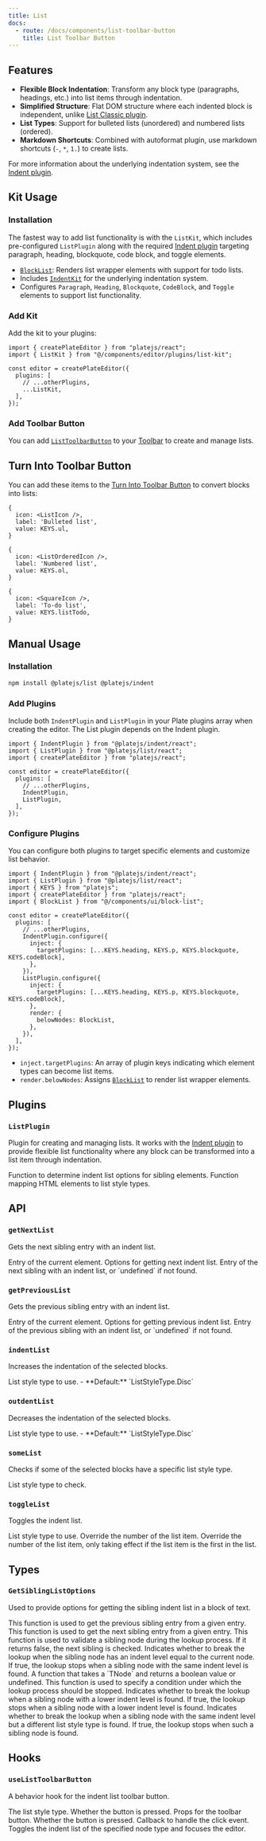 ```yaml
---
title: List
docs:
  - route: /docs/components/list-toolbar-button
    title: List Toolbar Button
---
```


<ComponentPreview name="list-demo" />

<PackageInfo>

## Features

- **Flexible Block Indentation**: Transform any block type (paragraphs, headings, etc.) into list items through indentation.
- **Simplified Structure**: Flat DOM structure where each indented block is independent, unlike [List Classic plugin](/docs/list-classic).
- **List Types**: Support for bulleted lists (unordered) and numbered lists (ordered).
- **Markdown Shortcuts**: Combined with autoformat plugin, use markdown shortcuts (`-`, `*`, `1.`) to create lists.

For more information about the underlying indentation system, see the [Indent plugin](/docs/indent).

</PackageInfo>

## Kit Usage

<Steps>

### Installation

The fastest way to add list functionality is with the `ListKit`, which includes pre-configured `ListPlugin` along with the required [Indent plugin](/docs/indent) targeting paragraph, heading, blockquote, code block, and toggle elements.

<ComponentSource name="list-kit" />

- [`BlockList`](/docs/components/block-list): Renders list wrapper elements with support for todo lists.
- Includes [`IndentKit`](/docs/indent) for the underlying indentation system.
- Configures `Paragraph`, `Heading`, `Blockquote`, `CodeBlock`, and `Toggle` elements to support list functionality.

### Add Kit

Add the kit to your plugins:

```tsx
import { createPlateEditor } from "platejs/react";
import { ListKit } from "@/components/editor/plugins/list-kit";

const editor = createPlateEditor({
  plugins: [
    // ...otherPlugins,
    ...ListKit,
  ],
});
```

### Add Toolbar Button

You can add [`ListToolbarButton`](/docs/components/list-toolbar-button) to your [Toolbar](/docs/toolbar) to create and manage lists.

</Steps>

## Turn Into Toolbar Button

You can add these items to the [Turn Into Toolbar Button](/docs/toolbar#turn-into-toolbar-button) to convert blocks into lists:

```tsx
{
  icon: <ListIcon />,
  label: 'Bulleted list',
  value: KEYS.ul,
}
```

```tsx
{
  icon: <ListOrderedIcon />,
  label: 'Numbered list',
  value: KEYS.ol,
}
```

```tsx
{
  icon: <SquareIcon />,
  label: 'To-do list',
  value: KEYS.listTodo,
}
```

## Manual Usage

<Steps>

### Installation

```bash
npm install @platejs/list @platejs/indent
```

### Add Plugins

Include both `IndentPlugin` and `ListPlugin` in your Plate plugins array when creating the editor. The List plugin depends on the Indent plugin.

```tsx
import { IndentPlugin } from "@platejs/indent/react";
import { ListPlugin } from "@platejs/list/react";
import { createPlateEditor } from "platejs/react";

const editor = createPlateEditor({
  plugins: [
    // ...otherPlugins,
    IndentPlugin,
    ListPlugin,
  ],
});
```

### Configure Plugins

You can configure both plugins to target specific elements and customize list behavior.

```tsx
import { IndentPlugin } from "@platejs/indent/react";
import { ListPlugin } from "@platejs/list/react";
import { KEYS } from "platejs";
import { createPlateEditor } from "platejs/react";
import { BlockList } from "@/components/ui/block-list";

const editor = createPlateEditor({
  plugins: [
    // ...otherPlugins,
    IndentPlugin.configure({
      inject: {
        targetPlugins: [...KEYS.heading, KEYS.p, KEYS.blockquote, KEYS.codeBlock],
      },
    }),
    ListPlugin.configure({
      inject: {
        targetPlugins: [...KEYS.heading, KEYS.p, KEYS.blockquote, KEYS.codeBlock],
      },
      render: {
        belowNodes: BlockList,
      },
    }),
  ],
});
```

- `inject.targetPlugins`: An array of plugin keys indicating which element types can become list items.
- `render.belowNodes`: Assigns [`BlockList`](/docs/components/block-list) to render list wrapper elements.

</Steps>

## Plugins

### `ListPlugin`

Plugin for creating and managing lists. It works with the [Indent plugin](/docs/indent) to provide flexible list functionality where any block can be transformed into a list item through indentation.

<API name="ListPlugin">
  <APIOptions>
    <APIItem name="getSiblingListOptions" type="GetSiblingListOptions<TElement>" optional>
      Function to determine indent list options for sibling elements.
    </APIItem>
    <APIItem
      name="getListStyleType"
      type="(element: HTMLElement) => ListStyleType"
      optional
    >
      Function mapping HTML elements to list style types.
    </APIItem>
  </APIOptions>
</API>

## API

### `getNextList`

Gets the next sibling entry with an indent list.

<API name="getNextList">
<APIParameters>
  <APIItem name="entry" type="ElementEntryOf">
    Entry of the current element.
  </APIItem>
  <APIItem name="options" type="Partial<GetSiblingListOptions>" optional>
    Options for getting next indent list.
  </APIItem>
</APIParameters>

<APIReturns type="NodeEntry | undefined">
  Entry of the next sibling with an indent list, or `undefined` if not found.
</APIReturns>
</API>

### `getPreviousList`

Gets the previous sibling entry with an indent list.

<API name="getPreviousList">
<APIParameters>
  <APIItem name="entry" type="ElementEntryOf">
    Entry of the current element.
  </APIItem>
  <APIItem name="options" type="Partial<GetSiblingListOptions>" optional>
    Options for getting previous indent list.
  </APIItem>
</APIParameters>

<APIReturns type="NodeEntry | undefined">
  Entry of the previous sibling with an indent list, or `undefined` if not found.
</APIReturns>
</API>

### `indentList`

Increases the indentation of the selected blocks.

<API name="indentList">
  <APIOptions type="ListOptions">
    <APIItem name="listStyleType" type="ListStyleType | string" optional>
      List style type to use. - **Default:** `ListStyleType.Disc`
    </APIItem>
  </APIOptions>
</API>

### `outdentList`

Decreases the indentation of the selected blocks.

<API name="outdentList">
  <APIOptions type="ListOptions">
    <APIItem name="listStyleType" type="ListStyleType | string" optional>
      List style type to use. - **Default:** `ListStyleType.Disc`
    </APIItem>
  </APIOptions>
</API>

### `someList`

Checks if some of the selected blocks have a specific list style type.

<API name="someList">
  <APIParameters>
    <APIItem name="type" type="string | string[]">
      List style type to check.
    </APIItem>
  </APIParameters>
</API>

### `toggleList`

Toggles the indent list.

<API name="toggleList">
<APIOptions type="ListOptions">
  <APIItem name="listStyleType" type="ListStyleType | string" optional>
    List style type to use.
  </APIItem>

<APIItem name="listRestart" type="number" optional>
  Override the number of the list item.
</APIItem>

  <APIItem name="listRestartPolite" type="number" optional>
    Override the number of the list item, only taking effect if the list item is the first in the list.
  </APIItem>
</APIOptions>
</API>

## Types

### `GetSiblingListOptions`

Used to provide options for getting the sibling indent list in a block of text.

<API name="GetSiblingListOptions">
  <APIOptions>
    <APIItem name="getPreviousEntry" type="function">
      This function is used to get the previous sibling entry from a given entry.
    </APIItem>
    <APIItem name="getNextEntry" type="function">
      This function is used to get the next sibling entry from a given entry.
    </APIItem>
    <APIItem name="query" type="function">
      This function is used to validate a sibling node during the lookup process. If it
      returns false, the next sibling is checked.
    </APIItem>
    <APIItem name="eqIndent" type="boolean">
      Indicates whether to break the lookup when the sibling node has an indent level
      equal to the current node. If true, the lookup stops when a sibling node with the
      same indent level is found.
    </APIItem>
    <APIItem name="breakQuery" type="(node: TNode) => boolean | undefined">
      A function that takes a `TNode` and returns a boolean value or undefined. This
      function is used to specify a condition under which the lookup process should be
      stopped.
    </APIItem>
    <APIItem name="breakOnLowerIndent" type="boolean">
      Indicates whether to break the lookup when a sibling node with a lower indent level
      is found. If true, the lookup stops when a sibling node with a lower indent level is
      found.
    </APIItem>
    <APIItem name="breakOnEqIndentNeqListStyleType" type="boolean">
      Indicates whether to break the lookup when a sibling node with the same indent level
      but a different list style type is found. If true, the lookup stops when such a
      sibling node is found.
    </APIItem>
  </APIOptions>
</API>

## Hooks

### `useListToolbarButton`

A behavior hook for the indent list toolbar button.

<API name="useListToolbarButton">
<APIState>
  <APIItem name="nodeType" type="string">
    The list style type.
  </APIItem>
  <APIItem name="pressed" type="boolean">
    Whether the button is pressed.
  </APIItem>
</APIState>

<APIReturns type="object">
  <APIItem name="props" type="object">
    Props for the toolbar button.
     <APISubList>
      <APISubListItem parent="props" name="pressed" type="boolean">
        Whether the button is pressed.
      </APISubListItem>
      <APISubListItem parent="props" name="onClick" type="function">
        Callback to handle the click event. Toggles the indent list of the specified node type and focuses the editor.
      </APISubListItem>
    </APISubList>
  </APIItem>
</APIReturns>
</API>
